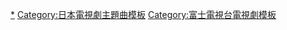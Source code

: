 [[Category:富士電視台電視劇主題曲|*]]
[[Category:日本電視劇主題曲模板|Category:日本電視劇主題曲模板]]
[[Category:富士電視台電視劇模板|Category:富士電視台電視劇模板]]